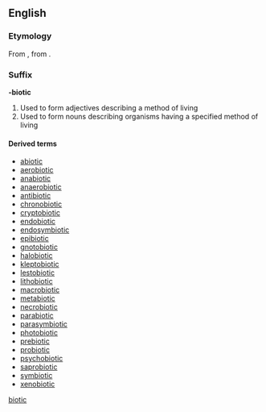 {{also|biotic}}
==English==

===Etymology===
From {{etyl|grc}} {{term|βιωτικός|tr=biōtikos||of life|sc=polytonic|lang=grc}}, from {{term|βίος|tr=bios||life|sc=polytonic|lang=grc}}.

===Suffix===
'''-biotic'''

# Used to form adjectives describing a method of living
# Used to form nouns describing organisms having a specified method of living

====Derived terms====
* [[abiotic]]
* [[aerobiotic]]
* [[anabiotic]]
* [[anaerobiotic]]
* [[antibiotic]]
* [[chronobiotic]]
* [[cryptobiotic]]
* [[endobiotic]]
* [[endosymbiotic]]
* [[epibiotic]]
* [[gnotobiotic]]
* [[halobiotic]]
* [[kleptobiotic]]
* [[lestobiotic]]
* [[lithobiotic]]
* [[macrobiotic]]
* [[metabiotic]]
* [[necrobiotic]]
* [[parabiotic]]
* [[parasymbiotic]]
* [[photobiotic]]
* [[prebiotic]]
* [[probiotic]]
* [[psychobiotic]]
* [[saprobiotic]]
* [[symbiotic]]
* [[xenobiotic]]

[[Category:English suffixes|biotic]]